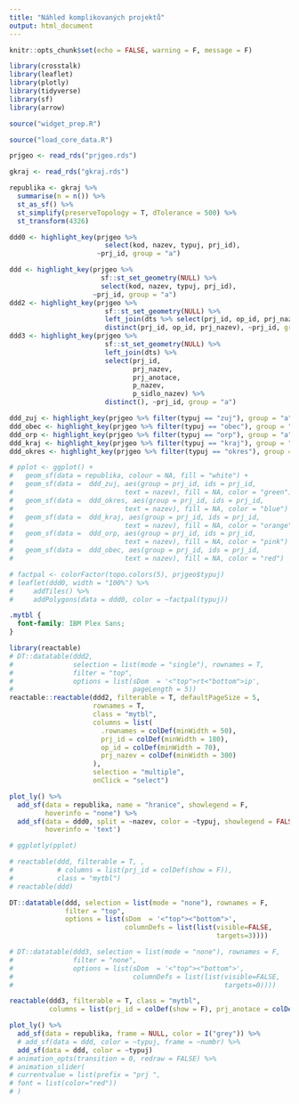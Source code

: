 ```yaml
---
title: "Náhled komplikovaných projektů"
output: html_document
---
```


```r
knitr::opts_chunk$set(echo = FALSE, warning = F, message = F)

library(crosstalk)
library(leaflet)
library(plotly)
library(tidyverse)
library(sf)
library(arrow)
```

```r
source("widget_prep.R")
```


```r
source("load_core_data.R")

prjgeo <- read_rds("prjgeo.rds")

gkraj <- read_rds("gkraj.rds")

republika <- gkraj %>% 
  summarise(n = n()) %>% 
  st_as_sf() %>% 
  st_simplify(preserveTopology = T, dTolerance = 500) %>% 
  st_transform(4326)
```


```r
ddd0 <- highlight_key(prjgeo %>% 
                        select(kod, nazev, typuj, prj_id), 
                      ~prj_id, group = "a")

ddd <- highlight_key(prjgeo %>% 
                       sf::st_set_geometry(NULL) %>% 
                       select(kod, nazev, typuj, prj_id), 
                     ~prj_id, group = "a")
ddd2 <- highlight_key(prjgeo %>% 
                        sf::st_set_geometry(NULL) %>% 
                        left_join(dts %>% select(prj_id, op_id, prj_nazev)) %>% 
                        distinct(prj_id, op_id, prj_nazev), ~prj_id, group = "a")
ddd3 <- highlight_key(prjgeo %>% 
                        sf::st_set_geometry(NULL) %>% 
                        left_join(dts) %>% 
                        select(prj_id,
                               prj_nazev,
                               prj_anotace,
                               p_nazev,
                               p_sidlo_nazev) %>% 
                        distinct(), ~prj_id, group = "a")

ddd_zuj <- highlight_key(prjgeo %>% filter(typuj == "zuj"), group = "a", ~prj_id)
ddd_obec <- highlight_key(prjgeo %>% filter(typuj == "obec"), group = "a", ~prj_id)
ddd_orp <- highlight_key(prjgeo %>% filter(typuj == "orp"), group = "a", ~prj_id)
ddd_kraj <- highlight_key(prjgeo %>% filter(typuj == "kraj"), group = "a", ~prj_id)
ddd_okres <- highlight_key(prjgeo %>% filter(typuj == "okres"), group = "a", ~prj_id)
```

```r
# pplot <- ggplot() +
#   geom_sf(data = republika, colour = NA, fill = "white") +
#   geom_sf(data =  ddd_zuj, aes(group = prj_id, ids = prj_id,
#                            text = nazev), fill = NA, color = "green") +
#   geom_sf(data =  ddd_okres, aes(group = prj_id, ids = prj_id,
#                            text = nazev), fill = NA, color = "blue") +
#   geom_sf(data =  ddd_kraj, aes(group = prj_id, ids = prj_id,
#                            text = nazev), fill = NA, color = "orange") +
#   geom_sf(data =  ddd_orp, aes(group = prj_id, ids = prj_id,
#                            text = nazev), fill = NA, color = "pink") +
#   geom_sf(data =  ddd_obec, aes(group = prj_id, ids = prj_id,
#                            text = nazev), fill = NA, color = "red")
```

```r
# factpal <- colorFactor(topo.colors(5), prjgeo$typuj)
# leaflet(ddd0, width = "100%") %>%
#     addTiles() %>%
#     addPolygons(data = ddd0, color = ~factpal(typuj))
```



```css
.mytbl {
  font-family: IBM Plex Sans;
}
```


```r
library(reactable)
# DT::datatable(ddd2, 
#               selection = list(mode = "single"), rownames = T,
#               filter = "top",
#               options = list(sDom  = '<"top">rt<"bottom">ip',
#                              pageLength = 5))
reactable::reactable(ddd2, filterable = T, defaultPageSize = 5,
                     rownames = T,
                     class = "mytbl",
                     columns = list(
                       .rownames = colDef(minWidth = 50),
                       prj_id = colDef(minWidth = 180), 
                       op_id = colDef(minWidth = 70),
                       prj_nazev = colDef(minWidth = 300)
                     ),
                     selection = "multiple",
                     onClick = "select")
```

```r
plot_ly() %>%
  add_sf(data = republika, name = "hranice", showlegend = F,
         hoverinfo = "none") %>%
  add_sf(data = ddd0, split = ~nazev, color = ~typuj, showlegend = FALSE,
         hoverinfo = 'text')

```

```r
# ggplotly(pplot)
```

```r
# reactable(ddd, filterable = T, , 
#           # columns = list(prj_id = colDef(show = F)),
#           class = "mytbl")
# reactable(ddd)

DT::datatable(ddd, selection = list(mode = "none"), rownames = F,
              filter = "top",
              options = list(sDom  = '<"top"><"bottom">',
                             columnDefs = list(list(visible=FALSE,
                                                    targets=3))))
```

```r
# DT::datatable(ddd3, selection = list(mode = "none"), rownames = F,
#               filter = "none",
#               options = list(sDom  = '<"top"><"bottom">',
#                              columnDefs = list(list(visible=FALSE,
#                                                     targets=0))))

reactable(ddd3, filterable = T, class = "mytbl", 
          columns = list(prj_id = colDef(show = F), prj_anotace = colDef(minWidth = 300)))

```


```r
plot_ly() %>%
  add_sf(data = republika, frame = NULL, color = I("grey")) %>%
  # add_sf(data = ddd, color = ~typuj, frame = ~numbr) %>% 
  add_sf(data = ddd, color = ~typuj)
# animation_opts(transition = 0, redraw = FALSE) %>%
# animation_slider(
# currentvalue = list(prefix = "prj ", 
# font = list(color="red"))
# )
```


